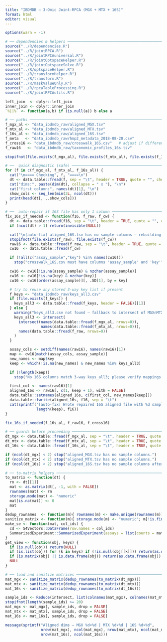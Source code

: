 ```yaml
---
title: "IBDMDB — 3-Omic Joint-RPCA (MGX + MTX + 16S)"
format: html
editor: visual
---
```


```r
options(warn = -1)

# ── dependencies & helpers ───────────────────────────────────────────────
source("../R/dependencies.R")
source("../R/jointRPCA.R")
source("../R/jointRPCAuniversal.R")
source("../R/jointOptspaceHelper.R")
source("../R/jointOptspaceSolve.R")
source("../R/optspaceHelper.R")
source("../R/transformHelper.R")
source("../R/transform.R")
source("../R/maskValueOnly.R")
source("../R/rpcaTableProcessing.R")
source("../R/jointRPCAutils.R")

left_join  <- dplyr::left_join
inner_join <- dplyr::inner_join
`%||%` <- function(a,b) if (is.null(a)) b else a

# ── paths ────────────────────────────────────────────────────────────────
f_mgx_al <- "data_ibdmdb_raw/aligned_MGX.tsv"
f_mtx_al <- "data_ibdmdb_raw/aligned_MTX.tsv"
f_16s_al <- "data_ibdmdb_raw/aligned_16S.tsv"
f_meta   <- "data_ibdmdb_raw/hmp2_metadata_2018-08-20.csv"
f_cross16 <- "data_ibdmdb_raw/crosswalk_16S.csv"   # adjust if different
f_raw16   <- "data_ibdmdb_raw/taxonomic_profiles_16s.tsv"

stopifnot(file.exists(f_mgx_al), file.exists(f_mtx_al), file.exists(f_16s_al))

# ──  quick diagnostic (safe) ─────────────────────────────────────────────
for (f in c(f_mgx_al, f_mtx_al, f_16s_al)) {
  cat("\n==== Checking", f, "====\n")
  dt <- data.table::fread(f, sep = "\t", header = TRUE, quote = "", check.names = FALSE)
  cat("dims:", paste(dim(dt), collapse = " x "), "\n")
  cat("first column:", names(dt)[1], "\n")
  show_cols <- seq_len(min(3L, ncol(dt)))
  print(head(dt[, ..show_cols]))
}

# ──  auto-repair if 16S file has only 1 column ───────────────────────────
fix_16s_if_needed <- function(f16, f_raw, f_cw) {
  dt <- data.table::fread(f16, sep = "\t", header = TRUE, quote = "", check.names = FALSE)
  if (ncol(dt) > 1) return(invisible(NULL))

  cat("\n[auto-fix] aligned_16S.tsv has no sample columns — rebuilding from crosswalk & raw table …\n")
  stopifnot(file.exists(f_raw), file.exists(f_cw))
  raw16 <- data.table::fread(f_raw, sep = "\t", header = TRUE, quote = "", check.names = FALSE)
  cw16  <- data.table::fread(f_cw)

  if (!all(c("assay_sample","key") %in% names(cw16)))
    stop("crosswalk_16S.csv must have columns 'assay_sample' and 'key'")

  cw16 <- cw16[!is.na(assay_sample) & nzchar(assay_sample)]
  cw16 <- cw16[!is.na(key) & nzchar(key)]
  cw16 <- cw16[order(assay_sample)][, .SD[1], by = key]

  # try to reuse any stored 3-way key list if present
  f_keys <- "data_ibdmdb_raw/keys_all3.csv"
  if (file.exists(f_keys)) {
    keys_all3 <- data.table::fread(f_keys, header = FALSE)[[1]]
  } else {
    warning("keys_all3.csv not found — fallback to intersect of MGX∩MTX∩16S.")
    keys_all3 <- intersect(
      intersect(names(data.table::fread(f_mgx_al, nrows=0)),
                names(data.table::fread(f_mtx_al, nrows=0))),
      names(data.table::fread(f_raw, nrows=0))
    )
  }

  assay_cols <- setdiff(names(raw16), names(raw16)[1])
  map <- cw16[match(assay_cols, assay_sample)]
  new_names <- map$key
  keep <- which(!is.na(new_names) & new_names %in% keys_all3)

  if (!length(keep))
    stop("No 16S columns match 3-way keys_all3; please verify mappings.")

  first_col <- names(raw16)[1]
  aligned_16s <- raw16[, c(1, keep + 1), with = FALSE]
  data.table::setnames(aligned_16s, c(first_col, new_names[keep]))
  data.table::fwrite(aligned_16s, f16, sep = "\t")
  cat(sprintf("[auto-fix] Wrote repaired 16S aligned file with %d samples → %s\n",
              length(keep), f16))
}

fix_16s_if_needed(f_16s_al, f_raw16, f_cross16)

# ── guards before proceeding ─────────────────────────────────────────────
dt_mgx <- data.table::fread(f_mgx_al, sep = "\t", header = TRUE, quote = "", check.names = FALSE)
dt_mtx <- data.table::fread(f_mtx_al, sep = "\t", header = TRUE, quote = "", check.names = FALSE)
dt_16s <- data.table::fread(f_16s_al, sep = "\t", header = TRUE, quote = "", check.names = FALSE)

if (ncol(dt_mgx) < 2) stop("aligned_MGX.tsv has no sample columns.")
if (ncol(dt_mtx) < 2) stop("aligned_MTX.tsv has no sample columns.")
if (ncol(dt_16s) < 2) stop("aligned_16S.tsv has no sample columns after attempted fix.")

# ── to-matrix helpers ────────────────────────────────────────────────────
to_matrix <- function(dt) {
  rn <- dt[[1]]
  mat <- as.matrix(dt[, -1, with = FALSE])
  rownames(mat) <- rn
  storage.mode(mat) <- "numeric"
  mat[is.na(mat)] <- 0
  mat
}
dedup_rownames  <- function(m){ rownames(m) <- make.unique(rownames(m)); m }
sanitize_matrix <- function(m){ storage.mode(m) <- "numeric"; m[!is.finite(m)] <- 0; m }
make_se <- function(mat, col_ids) {
  cd <- S4Vectors::DataFrame(row.names = col_ids)
  SummarizedExperiment::SummarizedExperiment(assays = list(counts = mat), colData = cd)
}
get_view <- function(obj, keys) {
  if (is.null(obj)) return(NULL)
  if (is.list(obj)) for (k in keys) if (!is.null(obj[[k]])) return(as.data.frame(obj[[k]]))
  if (is.matrix(obj) || is.data.frame(obj)) return(as.data.frame(obj))
  NULL
}

# ── load and sanitize matrices ───────────────────────────────────────────
mat_mgx <- sanitize_matrix(dedup_rownames(to_matrix(dt_mgx)))
mat_mtx <- sanitize_matrix(dedup_rownames(to_matrix(dt_mtx)))
mat_16s <- sanitize_matrix(dedup_rownames(to_matrix(dt_16s)))

sample_ids <- Reduce(intersect, list(colnames(mat_mgx), colnames(mat_mtx), colnames(mat_16s)))
stopifnot(length(sample_ids) >= 20)
mat_mgx <- mat_mgx[, sample_ids, drop = FALSE]
mat_mtx <- mat_mtx[, sample_ids, drop = FALSE]
mat_16s <- mat_16s[, sample_ids, drop = FALSE]

message(sprintf("Aligned dims — MGX %d×%d | MTX %d×%d | 16S %d×%d",
                nrow(mat_mgx), ncol(mat_mgx), nrow(mat_mtx), ncol(mat_mtx),
                nrow(mat_16s), ncol(mat_16s)))

```
